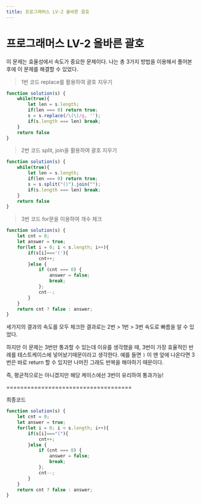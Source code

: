 ```yaml
---
title: 프로그래머스 LV-2 올바른 괄호
---
```


# 프로그래머스 LV-2 올바른 괄호

이 문제는 효율성에서 속도가 중요한 문제이다.
나는 총 3가지 방법을 이용해서 풀어본 후에 이 문제를 해결할 수 있었다.

 > 1번 코드 
replace를 활용하여 괄호 지우기

```js
function solution(s) {
    while(true){
        let len = s.length;
        if(len === 0) return true;
        s = s.replace(/\(\)/g, '');
        if(s.length === len) break;
    }
    return false
}
```

 > 2번 코드 
split, join을 활용하여 괄호 지우기

```js
function solution(s) {
    while(true){
        let len = s.length;
        if(len === 0) return true;
        s = s.split("()").join("");
        if(s.length === len) break;
    }
    return false
}
```

 > 3번 코드 
for문을 이용하여 개수 체크

```js
function solution(s) {
    let cnt = 0;
    let answer = true;
    for(let i = 0; i < s.length; i++){
        if(s[i]==='('){
            cnt++;
        }else {
            if (cnt === 0) {
                answer = false;
                break;
            };
            cnt--;
        }
    }
    return cnt ? false : answer;
}
```


세가지의 결과의 속도를 모두 체크한 결과로는 
2번 > 1번 > 3번 속도로 빠름을 알 수 있었다.

하지만 이 문제는 3번만 통과할 수 있는데 이유를 생각했을 때, 3번이 가장 효율적인 반례를 테스트케이스에 넣어놨기때문이라고 생각한다.
예를 들면
`)` 이 맨 앞에 나온다면 3번은 바로 return 할 수 있지만 나머진 그래도 반복을 해야하기 때문이다.

즉, 평균적으로는 아니겠지만 해당 케이스에선 3번이 유리하여 통과가능!


====================================

최종코드 

```js
function solution(s) {
    let cnt = 0;
    let answer = true;
    for(let i = 0; i < s.length; i++){
        if(s[i]==="("){
            cnt++;
        }else {
            if (cnt === 0) {
                answer = false;
                break;
            };
            cnt--;
        }
    }
    return cnt ? false : answer;
}
```
